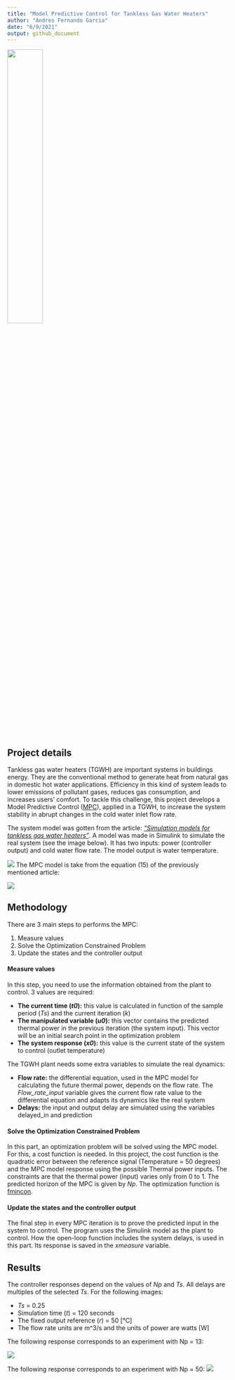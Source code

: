 ```yaml
---
title: "Model Predictive Control for Tankless Gas Water Heaters"
author: "Andres Fernando Garcia"
date: "6/9/2021"
output: github_document
---
```


<img src="./tankless_water_heater.jpg"
     height="40%" 
     width="40%"/>

## Project details
Tankless gas water heaters (TGWH) are important systems in buildings energy. They are the conventional method to generate heat from natural gas in domestic hot water applications. Efficiency in this kind of system leads to lower emissions of pollutant gases, reduces gas consumption, and increases users’ comfort. To tackle this challenge, this project develops a Model Predictive Control ([MPC](https://en.wikipedia.org/wiki/Model_predictive_control#:~:text=Model%20predictive%20control%20(MPC)%20is,oil%20refineries%20since%20the%201980s.)), applied in a TGWH, to increase the system stability in abrupt changes in the cold water inlet flow rate.

The system model was gotten from the article: *[“Simulation models for tankless gas water heaters”](https://core.ac.uk/download/pdf/275657450.pdf)*. A model was made in Simulink to simulate the real system (see the image below). It has two inputs: power (controller output) and cold water flow rate. The model output is water temperature.

![](./Simulink_System.png)
The MPC model is take from the equation (15) of the previously mentioned article:

![](./equation.JPG)

## Methodology
There are 3 main steps to performs the MPC:

1. Measure values
2. Solve the Optimization Constrained Problem
3. Update the states and the controller output

#### Measure values
In this step, you need to use the information obtained from the plant to control. 3 values are required:

* **The current time (*t0*):** this value is calculated in function of the sample period (*Ts*) and the current iteration (*k*)
* **The manipulated variable (*u0*):** this vector contains the predicted thermal power in the previous iteration (the system input). This vector will be an initial search point in the
optimization problem
* **The system response (*x0*):** this value is the current state of the system to control (outlet temperature)

The TGWH plant needs some extra variables to simulate the real dynamics:

* **Flow rate:** the differential equation, used in the MPC model for calculating the future thermal power, depends on the flow rate. The *Flow_rate_input* variable gives the current flow rate value to the differential equation and adapts its dynamics like the real system
* **Delays:** the input and output delay are simulated using the variables delayed_in and prediction

#### Solve the Optimization Constrained Problem
In this part, an optimization problem will be solved using the MPC model. For this, a cost function is needed. In this project, the cost function is the quadratic error between the reference signal (Temperature = 50 degrees) and the MPC model response using the possible Thermal power inputs. The constraints are that the thermal power (input) varies only from 0 to 1. The predicted horizon of the MPC is given by *Np*. The optimization function is [fmincon](https://la.mathworks.com/help/optim/ug/fmincon.html).

#### Update the states and the controller output
The final step in every MPC iteration is to prove the predicted input in the system to control. The program uses the Simulink model as the plant to control. How the open-loop function includes the system delays, is used in this part. Its response is saved in the *xmeasure* variable.

## Results
The controller responses depend on the values of *Np* and *Ts*. All delays are multiples of the selected *Ts*. For the following images: 

* *Ts* = 0.25
* Simulation time (*t*) = 120 seconds 
* The fixed output reference (*r*) = 50 [°C]
* The flow rate units are m^3/s and the units of power are watts [W]

The following response corresponds to an experiment with Np = 13:

![](./test_13.jpg)

The following response corresponds to an experiment with Np = 50:
![](./test_Np_50_Ts_025.jpg)
